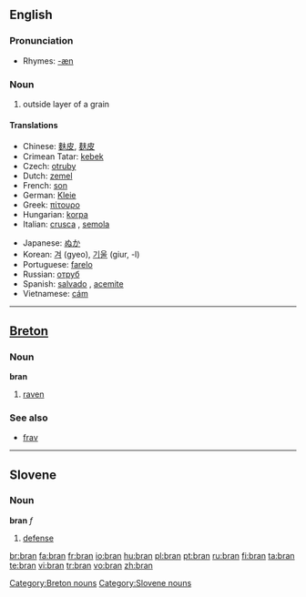 {{see|brân}}
==English==
{{wikipedia}}

===Pronunciation===
* Rhymes: [[Rhymes:English:-æn|-æn]]

===Noun===
{{en-noun|-}}

# outside layer of a grain

====Translations====
{{trans-top|outside layer of a grain}}
* Chinese: [[麩皮]], [[麸皮]]
* Crimean Tatar: [[kebek]]
* Czech: [[otruby]] {{f|p}}
* Dutch: [[zemel]] {{m}}
* French: [[son#French|son]] {{m}}
* German: [[Kleie]] {{f}}
* Greek: [[πίτουρο]] {{n}}
* Hungarian: [[korpa]]
* Italian: [[crusca]] {{f}}, [[semola]] {{f}}
{{trans-mid}}
* Japanese: [[ぬか]]
* Korean: [[겨]] (gyeo), [[기울]] (giur, -l)
* Portuguese: [[farelo]] {{m}}
* Russian: [[отруб]] {{f}}
* Spanish: [[salvado]] {{m}}, [[acemite]] {{italbrac|archaic}}
* Vietnamese: [[cám]]
{{trans-bottom}}

----

==[[Breton]]==

===Noun===
'''bran''' {{m}}

# [[raven]]

===See also===
* [[frav]] {{m}}

[[Category:Breton nouns]]

----

==Slovene==

===Noun===
'''bran''' ''f''

# [[defense]]

[[Category:Slovene nouns]]

[[br:bran]]
[[fa:bran]]
[[fr:bran]]
[[io:bran]]
[[hu:bran]]
[[pl:bran]]
[[pt:bran]]
[[ru:bran]]
[[fi:bran]]
[[ta:bran]]
[[te:bran]]
[[vi:bran]]
[[tr:bran]]
[[vo:bran]]
[[zh:bran]]